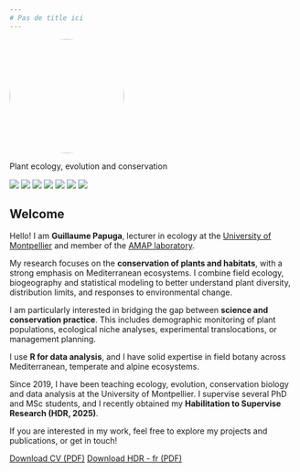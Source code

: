 ```yaml
---
# Pas de title ici
---
```


::: {.grid}
::: {.g-col-4}
![](images/profil_1.JPG){width=200px style="border-radius:50%;"}

Plant ecology, evolution and conservation

<div style="margin-top:15px;">
[![](https://img.icons8.com/?size=50&id=12599&format=png&color=000000)](https://github.com/Guillaume-Papuga)
[![](https://img.icons8.com/?size=50&id=drPiDBy9kkJ3&format=png&color=000000)](https://scholar.google.com/citations?user=NFHREtgAAAAJ&hl=fr)
[![](https://img.icons8.com/?size=50&id=ve6L0KkSotok&format=png&color=000000)](https://orcid.org/0000-0002-7803-2219)
[![](https://img.icons8.com/?size=50&id=JwlJGiL15V81&format=png&color=000000)](https://www.researchgate.net/profile/Guillaume-Papuga)
[![](https://img.icons8.com/?size=50&id=of3VL9FKzJuz&format=png&color=000000)](mailto:guillaume.papuga@umontpellier.fr)
[![](https://img.icons8.com/?size=50&id=13930&format=png&color=000000)](https://www.linkedin.com/in/guillaume-papuga-b3735b2a1/)
[![](https://img.icons8.com/?size=50&id=3ovMFy5JDSWq&format=png&color=000000)](https://bsky.app/profile/guillaume-papuga.bsky.social)
</div>
:::

::: {.g-col-8}
# Welcome

Hello! I am **Guillaume Papuga**, lecturer in ecology at the [University of Montpellier](https://www.umontpellier.fr/){target="_blank"} and member of the [AMAP laboratory](https://amap.cirad.fr/){target="_blank"}.  

My research focuses on the **conservation of plants and habitats**, with a strong emphasis on Mediterranean ecosystems. I combine field ecology, biogeography and statistical modeling to better understand plant diversity, distribution limits, and responses to environmental change.  

I am particularly interested in bridging the gap between **science and conservation practice**. This includes demographic monitoring of plant populations, ecological niche analyses, experimental translocations, or management planning.  

I use **R for data analysis**, and I have solid expertise in field botany across Mediterranean, temperate and alpine ecosystems.  

Since 2019, I have been teaching ecology, evolution, conservation biology and data analysis at the University of Montpellier. I supervise several PhD and MSc students, and I recently obtained my **Habilitation to Supervise Research (HDR, 2025)**.  

If you are interested in my work, feel free to explore my projects and publications, or get in touch!

[Download CV (PDF)](path/to/cv.pdf)
[Download HDR - fr (PDF)](path/to/cv.pdf)
:::
:::

